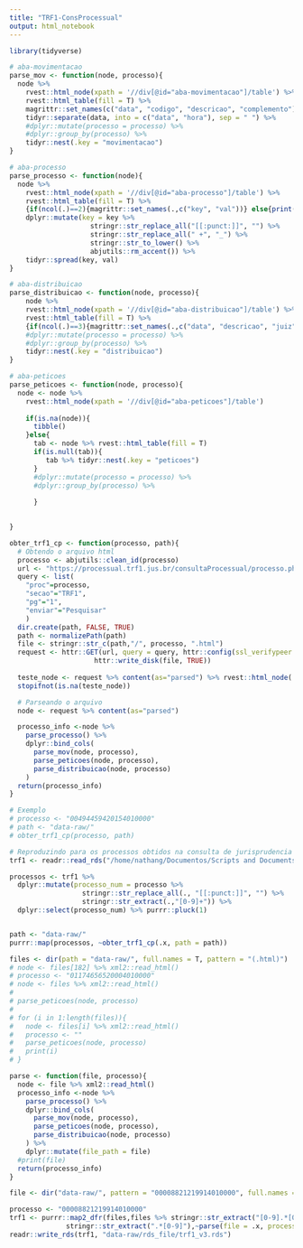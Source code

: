 ```yaml
---
title: "TRF1-ConsProcessual"
output: html_notebook
---
```


```r
library(tidyverse)
```

```r
# aba-movimentacao
parse_mov <- function(node, processo){
  node %>% 
    rvest::html_node(xpath = '//div[@id="aba-movimentacao"]/table') %>%
    rvest::html_table(fill = T) %>% 
    magrittr::set_names(c("data", "codigo", "descricao", "complemento")) %>%
    tidyr::separate(data, into = c("data", "hora"), sep = " ") %>% 
    #dplyr::mutate(processo = processo) %>%
    #dplyr::group_by(processo) %>%
    tidyr::nest(.key = "movimentacao")  
}

# aba-processo
parse_processo <- function(node){
  node %>% 
    rvest::html_node(xpath = '//div[@id="aba-processo"]/table') %>%
    rvest::html_table(fill = T) %>%
    {if(ncol(.)==2){magrittr::set_names(.,c("key", "val"))} else{print("error")}} %>%
    dplyr::mutate(key = key %>%
                    stringr::str_replace_all("[[:punct:]]", "") %>%
                    stringr::str_replace_all(" +", "_") %>%
                    stringr::str_to_lower() %>%
                    abjutils::rm_accent()) %>%
    tidyr::spread(key, val)
}

# aba-distribuicao
parse_distribuicao <- function(node, processo){
    node %>% 
    rvest::html_node(xpath = '//div[@id="aba-distribuicao"]/table') %>%
    rvest::html_table(fill = T) %>% 
    {if(ncol(.)==3){magrittr::set_names(.,c("data", "descricao", "juiz"))} else{print("error")}} %>% 
    #dplyr::mutate(processo = processo) %>% 
    #dplyr::group_by(processo) %>% 
    tidyr::nest(.key = "distribuicao")
}

# aba-peticoes
parse_peticoes <- function(node, processo){
  node <- node %>% 
    rvest::html_node(xpath = '//div[@id="aba-peticoes"]/table')
  
    if(is.na(node)){
      tibble()
    }else{
      tab <- node %>% rvest::html_table(fill = T) 
      if(is.null(tab)){
         tab %>% tidyr::nest(.key = "peticoes")   
      }
      #dplyr::mutate(processo = processo) %>%
      #dplyr::group_by(processo) %>% 
      
      }

  
}

obter_trf1_cp <- function(processo, path){
  # Obtendo o arquivo html
  processo <- abjutils::clean_id(processo)
  url <- "https://processual.trf1.jus.br/consultaProcessual/processo.php"
  query <- list(
    "proc"=processo,
    "secao"="TRF1",
    "pg"="1",
    "enviar"="Pesquisar"
    )
  dir.create(path, FALSE, TRUE)
  path <- normalizePath(path)
  file <- stringr::str_c(path,"/", processo, ".html")
  request <- httr::GET(url, query = query, httr::config(ssl_verifypeer = FALSE),
                     httr::write_disk(file, TRUE))
  
  teste_node <- request %>% content(as="parsed") %>% rvest::html_node('error span-18 last clear')
  stopifnot(is.na(teste_node))

  # Parseando o arquivo
  node <- request %>% content(as="parsed")

  processo_info <-node %>%
    parse_processo() %>%
    dplyr::bind_cols(
      parse_mov(node, processo),
      parse_peticoes(node, processo),
      parse_distribuicao(node, processo)
    )
  return(processo_info)
}

# Exemplo
# processo <- "00494459420154010000"
# path <- "data-raw/"
# obter_trf1_cp(processo, path)

# Reproduzindo para os processos obtidos na consulta de jurisprudencia
trf1 <- readr::read_rds("/home/nathang/Documentos/Scripts and Documents/ESTAGIO_ABJ/ABJ/tasks/analises_envio/analise-06-03-2018/analise-06-03-2018/codigo_analise/data-raw/trf1.rds")

processos <- trf1 %>% 
  dplyr::mutate(processo_num = processo %>%
                  stringr::str_replace_all(., "[[:punct:]]", "") %>%
                  stringr::str_extract(.,"[0-9]+")) %>% 
  dplyr::select(processo_num) %>% purrr::pluck(1)


path <- "data-raw/"
purrr::map(processos, ~obter_trf1_cp(.x, path = path))

files <- dir(path = "data-raw/", full.names = T, pattern = "(.html)")
# node <- files[182] %>% xml2::read_html()
# processo <- "01174656520004010000"
# node <- files %>% xml2::read_html()
# 
# parse_peticoes(node, processo)
# 
# for (i in 1:length(files)){
#   node <- files[i] %>% xml2::read_html()
#   processo <- ""
#   parse_peticoes(node, processo)
#   print(i)
# }

parse <- function(file, processo){
  node <- file %>% xml2::read_html()
  processo_info <-node %>% 
    parse_processo() %>%
    dplyr::bind_cols(
      parse_mov(node, processo),
      parse_peticoes(node, processo),
      parse_distribuicao(node, processo)
    ) %>% 
    dplyr::mutate(file_path = file)
  #print(file)
  return(processo_info)
}

file <- dir("data-raw/", pattern = "00008821219914010000", full.names = T)

processo <- "00008821219914010000"
trf1 <- purrr::map2_dfr(files,files %>% stringr::str_extract("[0-9].*[0-9].html") %>% #esse regex precisa ser generalizado, pois nao funciona para casos como por exemplo, 1232134//data-raw//1232142.html
              stringr::str_extract(".*[0-9]"),~parse(file = .x, processo = .y))
readr::write_rds(trf1, "data-raw/rds_file/trf1_v3.rds")
```

